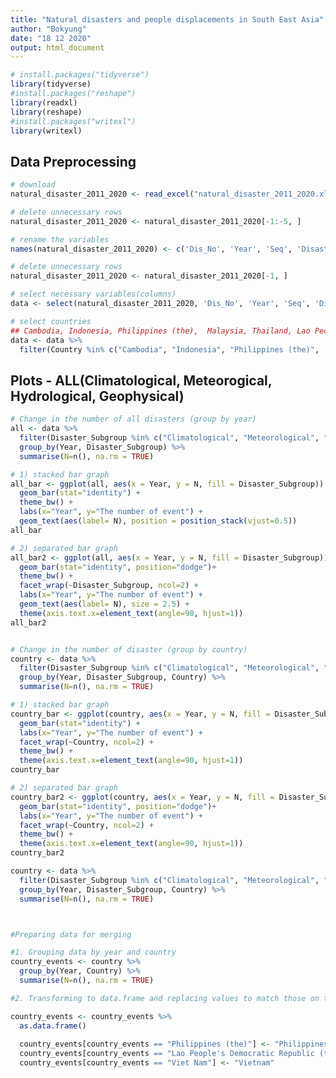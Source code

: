 ---
title: "Natural disasters and people displacements in South East Asia"
author: "Bokyung"
date: "18 12 2020"
output: html_document
---

```{r, message = FALSE, warning = FALSE}
# install.packages("tidyverse")
library(tidyverse)
#install.packages("reshape")
library(readxl)
library(reshape)
#install.packages("writexl")
library(writexl)
```

## Data Preprocessing 

```{r}
# download
natural_disaster_2011_2020 <- read_excel("natural_disaster_2011_2020.xlsx")

# delete unnecessary rows
natural_disaster_2011_2020 <- natural_disaster_2011_2020[-1:-5, ]

# rename the variables 
names(natural_disaster_2011_2020) <- c('Dis_No', 'Year', 'Seq', 'Disaster_Group', 'Disaster_Subgroup', 'Disaster_Type', 'Disaster_Subtype', 'Disaster_Subsubtype', 'Event_Name', 'Entry_Criteria', 'Country', 'ISO', 'Region', 'Continent', 'Location', 'Origin', 'Associated_Dis', 'Associated_Dis2', 'OFDA_Response', 'Appeal', 'Declaration', 'Aid_Contribution', 'Dis_Mag_Value', 'Dis_Mag_Scale', 'Latitude', 'Longitude', 'Local_Time', 'River_Basin', 'Start_Year', 'Start_Month', 'Start_Day', 'End_Year', 'End_Month', 'End_Day', 'Total_Deaths', 'No_injured', 'No_affected', 'No_Homeless', 'Total_Affected', 'Reconstruction_Costs', 'Insured_Damages', 'Total_Damage', 'CPI')

# delete unnecessary rows
natural_disaster_2011_2020 <- natural_disaster_2011_2020[-1, ]

# select necessary variables(columns)
data <- select(natural_disaster_2011_2020, 'Dis_No', 'Year', 'Seq', 'Disaster_Type', 'Disaster_Subgroup', 'Country', 'Dis_Mag_Value', 'Dis_Mag_Scale', 'Latitude', 'Longitude', 'Start_Year', 'Start_Month', 'Start_Day', 'End_Year', 'End_Month', 'End_Day', 'Total_Deaths', 'No_injured', 'No_affected', 'No_Homeless', 'Total_Affected', 'Total_Damage')

# select countries
## Cambodia, Indonesia, Philippines (the),  Malaysia, Thailand, Lao People's Democratic Republic (the),  Myanmar,  Singapore,  Vietnam.
data <- data %>%
  filter(Country %in% c("Cambodia", "Indonesia", "Philippines (the)",  "Malaysia", "Thailand", "Lao People's Democratic Republic (the)",  "Myanmar",  "Singapore",  "Viet Nam"))

```

## Plots - ALL(Climatological, Meteorogical, Hydrological, Geophysical)

```{r}
# Change in the number of all disasters (group by year)
all <- data %>% 
  filter(Disaster_Subgroup %in% c("Climatological", "Meteorological", "Hydrological", "Geophysical")) %>%
  group_by(Year, Disaster_Subgroup) %>%
  summarise(N=n(), na.rm = TRUE)

# 1) stacked bar graph 
all_bar <- ggplot(all, aes(x = Year, y = N, fill = Disaster_Subgroup)) + 
  geom_bar(stat="identity") +
  theme_bw() +
  labs(x="Year", y="The number of event") + 
  geom_text(aes(label= N), position = position_stack(vjust=0.5)) 
all_bar

# 2) separated bar graph
all_bar2 <- ggplot(all, aes(x = Year, y = N, fill = Disaster_Subgroup)) +
  geom_bar(stat="identity", position="dodge")+
  theme_bw() + 
  facet_wrap(~Disaster_Subgroup, ncol=2) +
  labs(x="Year", y="The number of event") + 
  geom_text(aes(label= N), size = 2.5) +
  theme(axis.text.x=element_text(angle=90, hjust=1))
all_bar2


# Change in the number of disaster (group by country)
country <- data %>% 
  filter(Disaster_Subgroup %in% c("Climatological", "Meteorological", "Hydrological", "Geophysical")) %>%
  group_by(Year, Disaster_Subgroup, Country) %>%
  summarise(N=n(), na.rm = TRUE)

# 1) stacked bar graph
country_bar <- ggplot(country, aes(x = Year, y = N, fill = Disaster_Subgroup)) + 
  geom_bar(stat="identity") +
  labs(x="Year", y="The number of event") + 
  facet_wrap(~Country, ncol=2) +  
  theme_bw() +
  theme(axis.text.x=element_text(angle=90, hjust=1)) 
country_bar

# 2) separated bar graph
country_bar2 <- ggplot(country, aes(x = Year, y = N, fill = Disaster_Subgroup)) +
  geom_bar(stat="identity", position="dodge")+
  labs(x="Year", y="The number of event") + 
  facet_wrap(~Country, ncol=2) +  
  theme_bw() +
  theme(axis.text.x=element_text(angle=90, hjust=1))
country_bar2

country <- data %>% 
  filter(Disaster_Subgroup %in% c("Climatological", "Meteorological", "Hydrological", "Geophysical")) %>%
  group_by(Year, Disaster_Subgroup, Country) %>%
  summarise(N=n(), na.rm = TRUE)



#Preparing data for merging 

#1. Grouping data by year and country
country_events <- country %>%
  group_by(Year, Country) %>%
  summarise(N=n(), na.rm = TRUE)

#2. Transforming to data.frame and replacing values to match those on the dataset on IDPs (replace() didn't work for me, returning some error which I couldn't manage to fix)

country_events <- country_events %>% 
  as.data.frame() 
  
  country_events[country_events == "Philippines (the)"] <- "Philippines"
  country_events[country_events == "Lao People's Democratic Republic (the)"] <- "Lao PDR"
  country_events[country_events == "Viet Nam"] <- "Vietnam"
  

```
